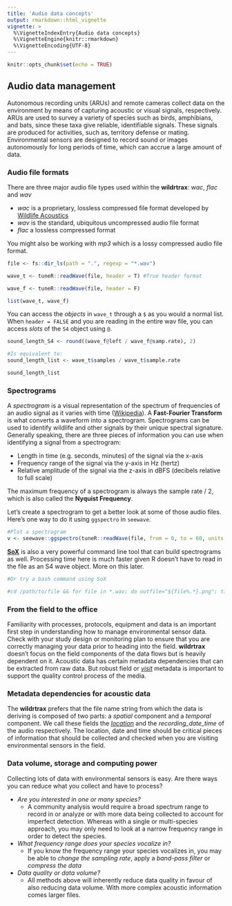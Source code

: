 ```yaml
---
title: 'Audio data concepts'
output: rmarkdown::html_vignette
vignette: >
  %\VignetteIndexEntry{Audio data concepts}
  %\VignetteEngine{knitr::rmarkdown}
  %\VignetteEncoding{UTF-8}
---
```


```r
knitr::opts_chunk$set(echo = TRUE)
```

## Audio data management

Autonomous recording units (ARUs) and remote cameras collect data on the environment by means of capturing acoustic or visual signals, respectively. ARUs are used to survey a variety of species such as birds, amphibians, and bats, since these taxa give reliable, identifiable signals. These signals are produced for activities, such as, territory defense or mating. Environmental sensors are designed to record sound or images autonomously for long periods of time, which can accrue a large amount of data.

### Audio file formats

There are three major audio file types used within the **wildrtrax**: *wac*, *flac* and *wav*

* *wac* is a proprietary, lossless compressed file format developed by [Wildlife Acoustics](https://www.wildlifeacoustics.com/)
* *wav* is the standard, ubiquitous uncompressed audio file format
* *flac* a lossless compressed format

You might also be working with *mp3* which is a lossy compressed audio file format.

```r
file <- fs::dir_ls(path = ".", regexp = "*.wav")

wave_t <- tuneR::readWave(file, header = T) #True header format

wave_f <- tuneR::readWave(file, header = F)

list(wave_t, wave_f)

```

You can access the *objects* in `wave_t` through a `$` as you would a normal list. When `header = FALSE` and you are reading in the entire wav file, you can access *slots* of the `S4` object using `@`. 

```r
sound_length_S4 <- round((wave_f@left / wave_f@samp.rate), 2)

#Is equivalent to:
sound_length_list <- wave_t$samples / wave_t$sample.rate

sound_length_list

```

### Spectrograms

A *spectrogram* is a visual representation of the spectrum of frequencies of an audio signal as it varies with time ([Wikipedia](https://en.wikipedia.org/wiki/Spectrogram)). A **Fast-Fourier Transform** is what converts a waveform into a spectrogram.  Spectrograms can be used to identify wildlife and other signals by their unique spectral signature. Generally speaking, there are three pieces of information you can use when identifying a signal from a spectrogram:

* Length in time (e.g. seconds, minutes) of the signal via the x-axis
* Frequency range of the signal via the y-axis in Hz (hertz)
* Relative amplitude of the signal via the z-axis in dBFS (decibels relative to full scale)

The maximum frequency of a spectrogram is always the sample rate / 2, which is also called the **Nyquist Frequency**.

Let's create a spectrogram to get a better look at some of those audio files. Here's one way to do it using `ggspectro` in `seewave`. 

```r
#Plot a spectrogram
v <- seewave::ggspectro(tuneR::readWave(file, from = 0, to = 60, units = "seconds"), ovlp = 50) + ggplot2::geom_tile(aes(fill=amplitude)) + theme_bw()

```

[**SoX**](http://sox.sourceforge.net/) is also a very powerful command line tool that can build spectrograms as well. Processing time here is much faster given R doesn't have to read in the file as an S4 wave object. More on this later. 

```r
#Or try a bash command using SoX

#cd /path/to/file && for file in *.wav; do outfile="${file%.*}.png"; title_in_pic="${file%.*}"; sox "$file" -n spectrogram -l -m -t "$title_in_pic" -o "$outfile"; done

```

### From the field to the office

Familiarity with processes, protocols, equipment and data is an important first step in understanding how to manage environmental sensor data. Check with your study design or monitoring plan to ensure that you are correctly managing your data prior to heading into the field. **wildrtrax** doesn't focus on the field components of the data flows but is heavily dependent on it. Acoustic data has certain metadata dependencies that can be extracted from raw data. But robust field or [*visit*](https://www.wildtrax.ca/home/resources/guide/organizations/visits.html) metadata is important to support the quality control process of the media.

### Metadata dependencies for acoustic data

The **wildrtrax** prefers that the file name string from which the data is deriving is composed of two parts: a *spatial* component and a *temporal* component. We call these fields the [*location*](https://www.wildtrax.ca/home/resources/guide/organizations/locations.html) and the *recording_date_time* of the audio respectively. The location, date and time should be critical pieces of information that should be collected and checked when you are visiting environmental sensors in the field. 

### Data volume, storage and computing power

Collecting lots of data with environmental sensors is easy. Are there ways you can reduce what you collect and have to process?

* *Are you interested in one or many species?*
  * A community analysis would require a broad spectrum range to record in or analyze or with more data being collected to account for imperfect detection. Whereas with a single or multi-species approach, you may only need to look at a narrow frequency range in order to detect the species. 
* *What frequency range does your species vocalize in?*
  * If you know the frequency range your species vocalizes in, you may be able to *change the sampling rate*, apply a *band-pass filter* or *compress the data*
* *Data quality or data volume?*
  * All methods above will inherently reduce data quality in favour of also reducing data volume. With more complex acoustic information comes larger files.


